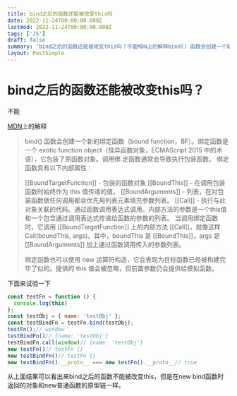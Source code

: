 ```yaml
---
title: bind之后的函数还能被改变this吗
date: 2022-11-24T00:00:00.000Z
lastmod: 2022-11-24T00:00:00.000Z
tags: ['JS']
draft: false
summary: 'bind之后的函数还能被改变this吗？不能MDN上的解释bind() 函数会创建一个新的绑定函数（bound function，BF）。绑定函数是一个 exotic function obj...'
layout: PostSimple
---
```


# bind之后的函数还能被改变this吗？

不能

[MDN](https://developer.mozilla.org/zh-CN/docs/Web/JavaScript/Reference/Global_Objects/Function/bind#%E6%8F%8F%E8%BF%B0)上的解释

> bind() 函数会创建一个新的绑定函数（bound function，BF）。绑定函数是一个 exotic function object（怪异函数对象，ECMAScript 2015 中的术语），它包装了原函数对象。调用绑
> 定函数通常会导致执行包装函数。 绑定函数具有以下内部属性：
> 
> [[BoundTargetFunction]] - 包装的函数对象
> [[BoundThis]] - 在调用包装函数时始终作为 this 值传递的值。
> [[BoundArguments]] - 列表，在对包装函数做任何调用都会优先用列表元素填充参数列表。
> [[Call]] - 执行与此对象关联的代码。通过函数调用表达式调用。内部方法的参数是一个this值和一个包含通过调用表达式传递给函数的参数的列表。
> 当调用绑定函数时，它调用 [[BoundTargetFunction]] 上的内部方法 [[Call]]，就像这样 Call(boundThis, args)。其中，boundThis 是 [[BoundThis]]，args 是
> [[BoundArguments]] 加上通过函数调用传入的参数列表。
> 
> 绑定函数也可以使用 new 运算符构造，它会表现为目标函数已经被构建完毕了似的。提供的 this 值会被忽略，但前置参数仍会提供给模拟函数。

下面来试验一下


```javascript
const testFn = function () {
  console.log(this)
};
const testObj = { name: 'testObj' };
const testBindFn = testFn.bind(testObj);
testFn();// window
testBindFn()// {name: 'testObj'}
testBindFn.call(window)// {name: 'testObj'}
new testFn()// testFn {}
new testBindFn()// testFn {}
new testBindFn().__proto__ === new testFn().__proto__// true
```

从上面结果可以看出来bind之后的函数不能被改变this，但是在new bind函数时返回的对象和new普通函数的原型链一样。
